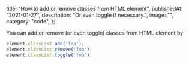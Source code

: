  title: "How to add or remove classes from HTML element",
  publishedAt: "2021-01-27",
  description: "Or even toggle if necessary.",
  image: "",
  category: "code",
};

You can add or remove (or even toggle) classes from HTML element by

```JavaScript
element.classList.add('foo');
element.classList.remove('foo');
element.classList.toggle('foo');
```
